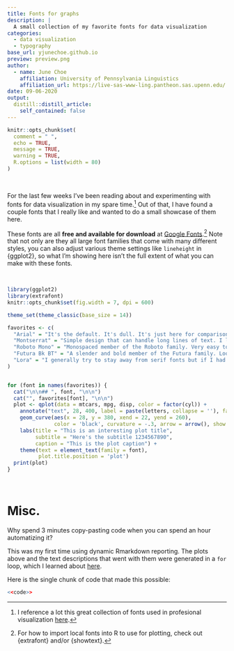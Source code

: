 ```yaml
---
title: Fonts for graphs
description: |
  A small collection of my favorite fonts for data visualization
categories:
  - data visualization
  - typography
base_url: yjunechoe.github.io
preview: preview.png
author:
  - name: June Choe
    affiliation: University of Pennsylvania Linguistics
    affiliation_url: https://live-sas-www-ling.pantheon.sas.upenn.edu/
date: 09-06-2020
output:
  distill::distill_article:
    self_contained: false
---
```


```r
knitr::opts_chunk$set(
  comment = " ",
  echo = TRUE,
  message = TRUE,
  warning = TRUE,
  R.options = list(width = 80)
)
```

&nbsp;

For the last few weeks I've been reading about and experimenting with fonts for data visualization in my spare time.^[I reference a lot this great collection of fonts used in profesional visualization [here](https://fontsinuse.com/).] Out of that, I have found a couple fonts that I really like and wanted to do a small showcase of them here.

These fonts are all **free and available for download** at [Google Fonts](https://fonts.google.com/).^[For how to import local fonts into R to use for plotting, check out {extrafont} and/or {showtext}.] Note that not only are they all large font families that come with many different styles, you can also adjust various theme settings like `lineheight` in {ggplot2}, so what I'm showing here isn't the full extent of what you can make with these fonts.

&nbsp;


```r
library(ggplot2)
library(extrafont)
knitr::opts_chunk$set(fig.width = 7, dpi = 600)

theme_set(theme_classic(base_size = 14))

favorites <- c(
  "Arial" = "It's the default. It's dull. It's just here for comparison.",
  "Montserrat" = "Simple design that can handle long lines of text. I like it for minimal plots.",
  "Roboto Mono" = "Monospaced member of the Roboto family. Very easy to read.",
  "Futura Bk BT" = "A slender and bold member of the Futura family. Looks nice even in larger sizes. Has my favorite design of numbers.",
  "Lora" = "I generally try to stay away from serif fonts but if I had to choose one it'd be Lora"
)


for (font in names(favorites)) {
  cat("\n\n## ", font, "\n\n")
  cat("", favorites[font], "\n\n")
  plot <- qplot(data = mtcars, mpg, disp, color = factor(cyl)) +
    annotate("text", 28, 400, label = paste(letters, collapse = ''), family = font) +
    geom_curve(aes(x = 28, y = 380, xend = 22, yend = 260),
               color = 'black', curvature = -.3, arrow = arrow(), show.legend = FALSE) +
    labs(title = "This is an interesting plot title",
         subtitle = "Here's the subtitle 1234567890",
         caption = "This is the plot caption") +
    theme(text = element_text(family = font),
          plot.title.position = 'plot')
  print(plot)
}
```



&nbsp;

# **Misc.**

Why spend 3 minutes copy-pasting code when you can spend an hour automatizing it?

This was my first time using dynamic Rmarkdown reporting. The plots above and the text descriptions that went with them were generated in a `for` loop, which I learned about [here](https://bookdown.org/yihui/rmarkdown-cookbook/reuse-chunks.html). 

Here is the single chunk of code that made this possible:

```r
<<code>>
```